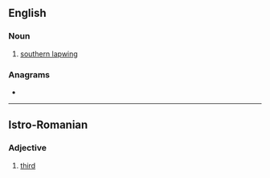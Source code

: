 ==English==

===Noun===
{{en-noun}}

# {{lb|en|South America}} [[southern lapwing]]

===Anagrams===
* {{anagrams|en|a=eeilrt|Etiler|eliter|retile}}

----

==Istro-Romanian==

===Adjective===
{{head|ruo|adjective|g=m|feminine|treia}}

# {{cln|ruo|ordinal numbers}} [[third]]